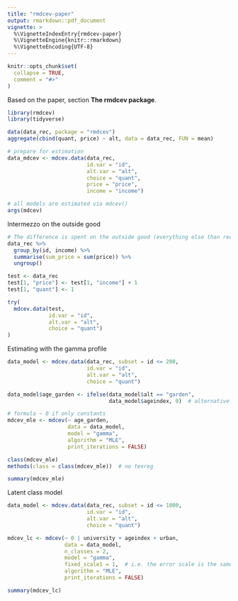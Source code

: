 ```yaml
---
title: "rmdcev-paper"
output: rmarkdown::pdf_document
vignette: >
  %\VignetteIndexEntry{rmdcev-paper}
  %\VignetteEngine{knitr::rmarkdown}
  %\VignetteEncoding{UTF-8}
---
```


```r
knitr::opts_chunk$set(
  collapse = TRUE,
  comment = "#>"
)
```

Based on the paper, section **The rmdcev package**.

```r
library(rmdcev)
library(tidyverse)
```

```r
data(data_rec, package = "rmdcev")
aggregate(cbind(quant, price) ~ alt, data = data_rec, FUN = mean)

# prepare for estimation
data_mdcev <- mdcev.data(data_rec,
                         id.var = "id",
                         alt.var = "alt",
                         choice = "quant",
                         price = "price",
                         income = "income")

# all models are estimated via mdcev()
args(mdcev)
```

Intermezzo on the outside good

```r
# The difference is spent on the outside good (everything else than recreation)
data_rec %>%
  group_by(id, income) %>%
  summarise(sum_price = sum(price)) %>%
  ungroup()

test <- data_rec
test[1, "price"] <- test[1, "income"] + 1
test[1, "quant"] <- 1

try(
  mdcev.data(test,
             id.var = "id",
             alt.var = "alt",
             choice = "quant")
)
```

Estimating with the gamma profile

```r
data_model <- mdcev.data(data_rec, subset = id <= 200,
                         id.var = "id",
                         alt.var = "alt",
                         choice = "quant")

data_model$age_garden <- ifelse(data_model$alt == "garden",
                                data_model$ageindex, 0)  # alternatively in formula I(ageindex * (alt == "garden"))

# formula ~ 0 if only constants
mdcev_mle <- mdcev(~ age_garden,
                   data = data_model,
                   model = "gamma",
                   algorithm = "MLE",
                   print_iterations = FALSE)

class(mdcev_mle)
methods(class = class(mdcev_mle))  # no texreg

summary(mdcev_mle)
```

Latent class model

```r
data_model <- mdcev.data(data_rec, subset = id <= 1000,
                         id.var = "id",
                         alt.var = "alt",
                         choice = "quant")

mdcev_lc <- mdcev(~ 0 | university + ageindex + urban,
                  data = data_model,
                  n_classes = 2,
                  model = "gamma",
                  fixed_scale1 = 1,  # i.e. the error scale is the same for the two classes? If we don't do this we get singularity (identification) issues...
                  algorithm = "MLE",
                  print_iterations = FALSE)

summary(mdcev_lc)
```

